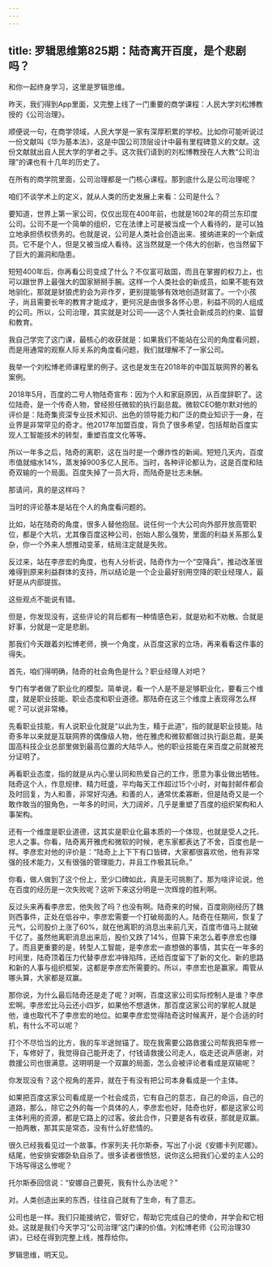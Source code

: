 ```yaml
---
---
---
```

title: 罗辑思维第825期：陆奇离开百度，是个悲剧吗？
---

和你一起终身学习，这里是罗辑思维。

昨天，我们得到App里面，又完整上线了一门重要的商学课程：人民大学刘松博教授的《公司治理》。

顺便说一句，在商学领域，人民大学是一家有深厚积累的学校。比如你可能听说过一份文献叫《华为基本法》，这是中国公司顶层设计中最有里程碑意义的文献。这份文献就出自人民大学的学者之手。这次我们请到的刘松博教授在人大教“公司治理”的课也有十几年的历史了。

在所有的商学院里面，公司治理都是一门核心课程。那到底什么是公司治理呢？

咱们不谈学术上的定义，就从人类的历史发展上来看：公司是什么？

要知道，世界上第一家公司，仅仅出现在400年前，也就是1602年的荷兰东印度公司。公司不是一个简单的组织，它在法律上可是被当成一个人看待的，是可以独立地承担债权债务的。也就是说，公司是人类社会创造出来、接纳进来的一个新成员。它不是个人，但是又被当成人看待。这当然就是一个伟大的创新，也当然留下了巨大的漏洞和隐患。

短短400年后，你再看公司变成了什么？不仅富可敌国，而且在掌握的权力上，也可以跟世界上最强大的国家掰掰手腕。这样一个人类社会的新成员，如果不能有效地驯化，那就是豺狼虎豹会为非作歹，更别提能够有效地创造财富了。一个小孩子，尚且需要长年的教育才能成才，更何况是由很多各怀心思，利益不同的人组成的公司。所以，公司治理，其实就是对公司——这个人类社会新成员的约束、监督和教育。

我自己学完了这门课，最核心的收获就是：如果我们不能站在公司的角度看问题，而是用通常的观察人际关系的角度看问题，我们就理解不了一家公司。

我举一个刘松博老师课程里的例子。这也是发生在2018年的中国互联网界的著名案例。

2018年5月，百度的二号人物陆奇宣布：因为个人和家庭原因，从百度辞职了。这位陆奇，是一个传奇人物，曾经担任微软的执行副总裁。微软CEO鲍尔默对他的评价是：陆奇集资深专业技术知识、出色的领导能力和广泛的商业知识于一身，在业界是非常罕见的奇才。他2017年加盟百度，背负了很多希望，包括帮助百度实现人工智能技术的转型，重塑百度文化等等。

所以一年多之后，陆奇的离职，这在当时是一个爆炸性的新闻。短短几天内，百度市值就缩水14%，蒸发掉900多亿人民币。当时，各种评论都认为，这是百度和陆奇双输的一个局面。百度失掉了一员大将，而陆奇是壮志未酬。

那请问，真的是这样吗？

当时的评论基本是站在个人的角度看问题的。

比如，站在陆奇的角度，很多人替他抱屈。说任何一个大公司向外部开放高管职位，都是个大坑，尤其像百度这种公司，创始人那么强势，里面的利益关系那么复杂，你一个外来人想推动变革，结局注定就是失败。

反过来，站在李彦宏的角度，也有人分析说，陆奇作为一个“空降兵”，推动改革很难得到原来利益群体的支持，所以结论是一个企业最好别用空降的职业经理人，最好是从内部提拔。

这些观点不能说有错。

但是，你发现没有，这些评论的背后都有一种情感色彩，就是劝和不劝散。合就是好事，分就是一定是悲剧。

那我们今天跟着刘松博老师，换一个角度，从百度这家的立场，再来看看这件事的得失。

首先，咱们得明确，陆奇的社会角色是什么？职业经理人对吧？

专门有学者做了职业化的模型。简单说，看一个人是不是足够职业化，要看三个维度，就是职业技能、职业态度和职业道德。那陆奇在这三个维度上表现得怎么样呢？可以说非常棒。

先看职业技能，有人说职业化就是“以此为生，精于此道”，指的就是职业技能。陆奇多年以来就是互联网界的偶像级人物，他在雅虎和微软都做过执行副总裁，是美国高科技企业总部里做到最高位置的大陆华人。他的职业技能在来百度之前就被充分证明了。

再看职业态度，指的就是从内心里认同和热爱自己的工作，愿意为事业做出牺牲。陆奇这个人，作息规律、精力旺盛，平均每天工作超过15个小时，对每封邮件都会及时回复，为人和善，非常好沟通。和善的人，通常优柔寡断，但是陆奇又是一个敢作敢当的狠角色，一年多的时间，大刀阔斧，几乎是重塑了百度的组织架构和人事架构。

还有一个维度是职业道德，这其实是职业化最本质的一个体现，也就是受人之托、忠人之事。你看，陆奇离开雅虎和微软的时候，老东家都表达了不舍，百度也是一样。李彦宏对他的评价是：“陆奇上上下下有口皆碑，大家都很喜欢他，他有非常强的技术能力，又有很强的管理能力，并且工作极其玩命。”

你看，做人做到了这个份上，至少口碑如此，真是无可挑剔了。那为啥评论说，他在百度的经历是一次失败呢？这听下来这分明是一次辉煌的胜利啊。

反过头来再看李彦宏，他失败了吗？也没有啊。陆奇来的时候，百度刚刚经历了魏则西事件，正处在低谷中，李彦宏需要一个打破局面的人。陆奇在任期间，恢复了元气，公司股价上涨了60%，就在他离职的消息出来前几天，百度市值马上就破千亿了。虽然他离职消息出来后，股价又跌了14%，但算下来怎么着李彦宏也赚了。而且更重要的是，转型人工智能，是李彦宏一直想做的事情，其实在一年多的时间里，陆奇顶着压力代替李彦宏冲锋陷阵，还给百度留下了新的文化、新的思路和新的人事与组织框架，这都是李彦宏所需要的。所以，李彦宏也是赢家。甭管从哪头算，大家都是双赢。

那你说，为什么最后陆奇还是走了呢？对啊，百度这家公司实际控制人是谁？李彦宏啊。李彦宏比马云还小四岁，如果他不想退休，那百度这家公司的掌舵人就是他，谁也取代不了李彦宏的地位。如果李彦宏觉得陆奇这时候离开，是个合适的时机，有什么不可以呢？

打个不尽恰当的比方，我的车半途抛锚了。现在我需要公路救援公司帮我把车修一下，车修好了，我觉得自己能开走了，付钱请救援公司走人，临走还说声感谢，对救援公司也很满意。这明明是一个双赢的局面，怎么会被评论者看成是双输呢？

你发现没有？这个视角的差异，就在于有没有把公司本身看成是一个主体。

如果把百度这家公司看成是一个社会成员，它有自己的意志，自己的命运，自己的道路，那么，除它之外的每一个具体的人，李彦宏也好，陆奇也好，都是这家公司主体利用的资源，都是它路上的过客。彼此合作，只要是各有收获，那就是双赢。一拍两散，那其实是常态，没有什么好悲情的。

很久已经我看见过一个故事。作家列夫·托尔斯泰，写出了小说《安娜卡列尼娜》。结尾，他安排安娜卧轨自杀了。很多读者很愤怒，说你这么把我们心爱的主人公的下场写得这么惨呢？

托尔斯泰回信说：“安娜自己要死，我有什么办法呢？”

对。人类创造出来的东西，往往自己就有了生命，有了意志。

公司也是一样。我们只能接纳它，管好它，帮助它完成自己的使命，并学会和它相处。这就是我们今天学习“公司治理”这门课的价值。刘松博老师《公司治理30讲》，已经在得到完整上线，推荐给你。

罗辑思维，明天见。

